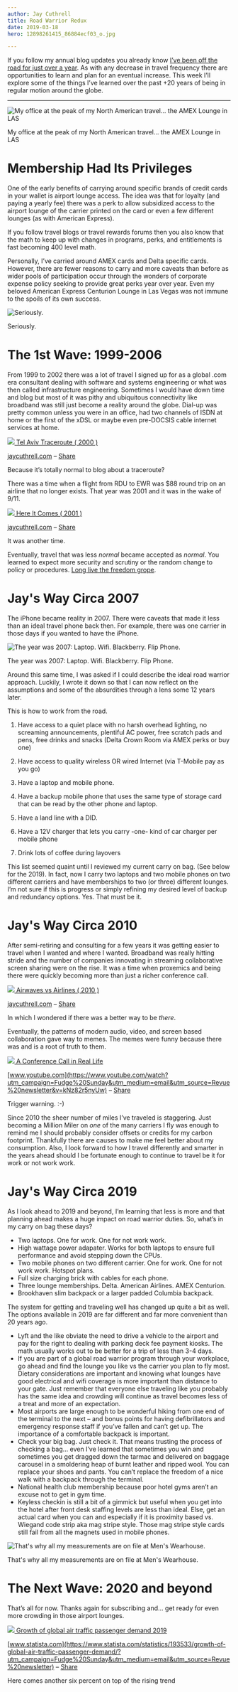 ```yaml
---
author: Jay Cuthrell
title: Road Warrior Redux
date: 2019-03-18
hero: 12898261415_86884ecf03_o.jpg

---
```



If you follow my annual blog updates you already know [I’ve been off the road for just over a year](https://fudge.org/my-eighth-year-at-vce/?utm_campaign=Fudge%20Sunday&utm_medium=email&utm_source=Revue%20newsletter). As with any decrease in travel frequency there are opportunities to learn and plan for an eventual increase. This week I’ll explore some of the things I’ve learned over the past +20 years of being in regular motion around the globe.  
  
* * *  
  
![My office at the peak of my North American travel... the AMEX Lounge in LAS](./index_files/amexvegas.jpg)

My office at the peak of my North American travel... the AMEX Lounge in LAS  
  
Membership Had Its Privileges
=============================  
  
One of the early benefits of carrying around specific brands of credit cards
in your wallet is airport lounge access. The idea was that for loyalty (and
paying a yearly fee) there was a perk to allow subsidized access to the
airport lounge of the carrier printed on the card or even a few different
lounges (as with American Express).  
  
If you follow travel blogs or travel rewards forums then you also know that
the math to keep up with changes in programs, perks, and entitlements is fast
becoming 400 level math.  
  
Personally, I’ve carried around AMEX cards and Delta specific cards. However,
there are fewer reasons to carry and more caveats than before as wider pools
of participation occur through the wonders of corporate expense policy seeking
to provide great perks year over year. Even my beloved American Express
Centurion Lounge in Las Vegas was not immune to the spoils of its own success.  
  
![Seriously.](./index_files/amexvegas-oops.jpg)

Seriously.  
  
The 1st Wave: 1999-2006
=======================  
  
From 1999 to 2002 there was a lot of travel I signed up for as a global .com
era consultant dealing with software and systems engineering or what was then
called infrastructure engineering. Sometimes I would have down time and blog
but most of it was pithy and ubiquitous connectivity like broadband was still
just become a reality around the globe. Dial-up was pretty common unless you
were in an office, had two channels of ISDN at home or the first of the xDSL
or maybe even pre-DOCSIS cable internet services at home.  
  
[![](./index_files/1year.jpg) ](https://fudge.org/tel-aviv-traceroute/?utm_campaign=Fudge%20Sunday&utm_medium=email&utm_source=Revue%20newsletter)[Tel Aviv Traceroute ( 2000 )](https://fudge.org/tel-aviv-traceroute/?utm_campaign=Fudge%20Sunday&utm_medium=email&utm_source=Revue%20newsletter)

[jaycuthrell.com](https://fudge.org/tel-aviv-traceroute/?utm_campaign=Fudge%20Sunday&utm_medium=email&utm_source=Revue%20newsletter) – [Share](http://rev.vu/69bRb4?utm_campaign=Issue&utm_content=share&utm_medium=email&utm_source=Fudge+Sunday)

Because it’s totally normal to blog about a traceroute?  
  
There was a time when a flight from RDU to EWR was $88 round trip on an
airline that no longer exists. That year was 2001 and it was in the wake of
9/11.  
  
[![](./index_files/1year\(1\).jpg) ](https://fudge.org/here-it-comes/?utm_campaign=Fudge%20Sunday&utm_medium=email&utm_source=Revue%20newsletter)[Here It Comes ( 2001 )](https://fudge.org/here-it-comes/?utm_campaign=Fudge%20Sunday&utm_medium=email&utm_source=Revue%20newsletter)

[jaycuthrell.com](https://fudge.org/here-it-comes/?utm_campaign=Fudge%20Sunday&utm_medium=email&utm_source=Revue%20newsletter) – [Share](http://rev.vu/WRNDWv?utm_campaign=Issue&utm_content=share&utm_medium=email&utm_source=Fudge+Sunday)

It was another time.  
  
Eventually, travel that was less _normal_ became accepted as _normal_. You learned to expect more security and scrutiny or the random change to policy or procedures. [Long live the freedom grope](https://www.tsa.gov/news/releases/2013/07/19/tsa-launch-application-program-tsa-precheck?utm_campaign=Fudge%20Sunday&utm_medium=email&utm_source=Revue%20newsletter).  
  
Jay's Way Circa 2007
====================  
  
The iPhone became reality in 2007. There were caveats that made it less than
an ideal travel phone back then. For example, there was one carrier in those
days if you wanted to have the iPhone.  
  
![The year was 2007: Laptop. Wifi. Blackberry. Flip Phone.](./index_files/deltalounge.jpg)

The year was 2007: Laptop. Wifi. Blackberry. Flip Phone.  
  
Around this same time, I was asked if I could describe the ideal road warrior
approach. Luckily, I wrote it down so that I can now reflect on the
assumptions and some of the absurdities through a lens some 12 years later.

This is how to work from the road.

1) Have access to a quiet place with no harsh overhead lighting, no screaming
announcements, plentiful AC power, free scratch pads and pens, free drinks and
snacks (Delta Crown Room via AMEX perks or buy one)

2) Have access to quality wireless OR wired Internet (via T-Mobile pay as you
go)

3) Have a laptop and mobile phone.

4) Have a backup mobile phone that uses the same type of storage card that can
be read by the other phone and laptop.

5) Have a land line with a DID.

6) Have a 12V charger that lets you carry -one- kind of car charger per mobile
phone

7) Drink lots of coffee during layovers  
  
This list seemed quaint until I reviewed my current carry on bag. (See below
for the 2019). In fact, now I carry two laptops and two mobile phones on two
different carriers and have memberships to two (or three) different lounges.
I’m not sure if this is progress or simply refining my desired level of backup
and redundancy options. Yes. That must be it.  
  
Jay's Way Circa 2010
====================  
  
After semi-retiring and consulting for a few years it was getting easier to
travel when I wanted and where I wanted. Broadband was really hitting stride
and the number of companies innovating in streaming collaborative screen
sharing were on the rise. It was a time when proxemics and being there were
quickly becoming more than just a richer conference call.  
  
[![](./index_files/1year\(2\).jpg) ](https://fudge.org/airwaves-vs-airlines/?utm_campaign=Fudge%20Sunday&utm_medium=email&utm_source=Revue%20newsletter)[Airwaves vs Airlines ( 2010 )](https://fudge.org/airwaves-vs-airlines/?utm_campaign=Fudge%20Sunday&utm_medium=email&utm_source=Revue%20newsletter)

[jaycuthrell.com](https://fudge.org/airwaves-vs-airlines/?utm_campaign=Fudge%20Sunday&utm_medium=email&utm_source=Revue%20newsletter) – [Share](http://rev.vu/dM8V7O?utm_campaign=Issue&utm_content=share&utm_medium=email&utm_source=Fudge+Sunday)

In which I wondered if there was a better way to be _there_.  
  
Eventually, the patterns of modern audio, video, and screen based
collaboration gave way to memes. The memes were funny because there was and is
a root of truth to them.  
  
[![](./index_files/maxresdefault.jpg) ](https://www.youtube.com/watch?utm_campaign=Fudge%20Sunday&utm_medium=email&utm_source=Revue%20newsletter&v=kNz82r5nyUw)[A Conference Call in Real Life](https://www.youtube.com/watch?utm_campaign=Fudge%20Sunday&utm_medium=email&utm_source=Revue%20newsletter&v=kNz82r5nyUw)

[www.youtube.com](https://www.youtube.com/watch?utm_campaign=Fudge%20Sunday&utm_medium=email&utm_source=Revue%20newsletter&v=kNz82r5nyUw) – [Share](http://rev.vu/JyqKqP?utm_campaign=Issue&utm_content=share&utm_medium=email&utm_source=Fudge+Sunday)

Trigger warning. :-)  
  
Since 2010 the sheer number of miles I’ve traveled is staggering. Just
becoming a Million Miler on _one_ of the many carriers I fly was enough to
remind me I should probably consider offsets or credits for my carbon
footprint. Thankfully there are causes to make me feel better about my
consumption. Also, I look forward to how I travel differently and smarter in
the years ahead should I be fortunate enough to continue to travel be it for
work or not work work.  
  
Jay's Way Circa 2019  
====================
  
As I look ahead to 2019 and beyond, I’m learning that less is more and that
planning ahead makes a huge impact on road warrior duties. So, what’s in my
carry on bag these days?  
  
  * Two laptops. One for work. One for not work work.
  * High wattage power adapater. Works for both laptops to ensure full performance and avoid stepping down the CPUs.
  * Two mobile phones on two different carrier. One for work. One for not work work. Hotspot plans.
  * Full size charging brick with cables for each phone.
  * Three lounge memberships. Delta. American Airlines. AMEX Centurion.
  * Brookhaven slim backpack or a larger padded Columbia backpack.

  
  
The system for getting and traveling well has changed up quite a bit as well.
The options available in 2019 are far different and far more convenient than
20 years ago.  
  
  * Lyft and the like obviate the need to drive a vehicle to the airport and pay for the right to dealing with parking deck fee payment kiosks. The math usually works out to be better for a trip of less than 3-4 days.
  * If you are part of a global road warrior program through your workplace, go ahead and find the lounge you like vs the carrier you plan to fly most. Dietary considerations are important and knowing what lounges have good electrical and wifi coverage is more important than distance to your gate. Just remember that everyone else traveling like you probably has the same idea and crowding will continue as travel becomes less of a treat and more of an expectation. 
  * Most airports are large enough to be wonderful hiking from one end of the terminal to the next – and bonus points for having defibrillators and emergency response staff if you’ve fallen and can’t get up. The importance of a comfortable backpack is important. 
  * Check your big bag. Just check it. That means trusting the process of checking a bag… even I’ve learned that sometimes you win and sometimes you get dragged down the tarmac and delivered on baggage carousel in a smoldering heap of burnt leather and ripped wool. You can replace your shoes and pants. You can’t replace the freedom of a nice walk with a backpack through the terminal.
  * National health club membership because poor hotel gyms aren’t an excuse not to get in gym time.
  * Keyless checkin is still a bit of a gimmick but useful when you get into the hotel after front desk staffing levels are less than ideal. Else, get an actual card when you can and especially if it is proximity based vs. Wiegand code strip aka mag stripe style. Those mag stripe style cards still fail from all the magnets used in mobile phones.

  
  
![That's why all my measurements are on file at Men's Wearhouse.](./index_files/checked-bag-oops.jpg)

That's why all my measurements are on file at Men's Wearhouse.  
  
The Next Wave: 2020 and beyond  
==============================
  
That’s all for now. Thanks again for subscribing and… get ready for even more
crowding in those airport lounges.  
  
[![](./index_files/193533-blank-100.png) ](https://www.statista.com/statistics/193533/growth-of-global-air-traffic-passenger-demand/?utm_campaign=Fudge%20Sunday&utm_medium=email&utm_source=Revue%20newsletter)[Growth of global air traffic passenger demand 2019](https://www.statista.com/statistics/193533/growth-of-global-air-traffic-passenger-demand/?utm_campaign=Fudge%20Sunday&utm_medium=email&utm_source=Revue%20newsletter)

[www.statista.com](https://www.statista.com/statistics/193533/growth-of-global-air-traffic-passenger-demand/?utm_campaign=Fudge%20Sunday&utm_medium=email&utm_source=Revue%20newsletter) – [Share](http://rev.vu/R3ldxx?utm_campaign=Issue&utm_content=share&utm_medium=email&utm_source=Fudge+Sunday)

Here comes another six percent on top of the rising trend  

